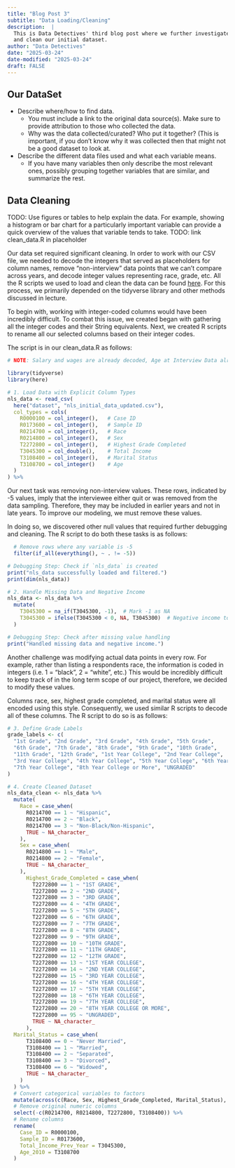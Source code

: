 ```yaml
---
title: "Blog Post 3"
subtitle: "Data Loading/Cleaning"
description:  |
  This is Data Detectives' third blog post where we further investigate, load,
  and clean our initial dataset.
author: "Data Detectives"
date: "2025-03-24"
date-modified: "2025-03-24"
draft: FALSE
---
```


## Our DataSet 
* Describe where/how to find data.
  * You must include a link to the original data source(s). Make sure to provide attribution to those who collected the data.
  * Why was the data collected/curated? Who put it together? (This is important, if you don't know why it was collected then that might not be a good dataset to look at.
* Describe the different data files used and what each variable means. 
  * If you have many variables then only describe the most relevant ones, possibly grouping together variables that are similar, and summarize the rest.
  
## Data Cleaning

TODO:  Use figures or tables to help explain the data. For example, showing a histogram or bar chart for a particularly important variable can provide a quick overview of the values that variable tends to take.
TODO: link clean_data.R in placeholder

Our data set required significant cleaning. In order to work with our CSV file, we needed to decode the integers that served as placeholders for column names, remove "non-interview" data points that we can't compare across years, and decode integer values representing race, grade, etc. All the R scripts we used to load and clean the data can be found [here](https://www.bls.gov/nls/nlsy79.htm). For this process, we primarily depended on the tidyverse library and other methods discussed in lecture. 

To begin with, working with integer-coded columns would have been incredibly difficult. To combat this issue, we created began with gathering all the integer codes and their String equivalents. Next, we created R scripts to rename all our selected columns based on their integer codes.  

The script is in our clean_data.R as follows: 

```r
# NOTE: Salary and wages are already decoded, Age at Interview Data already decoded

library(tidyverse)
library(here)

# 1. Load Data with Explicit Column Types
nls_data <- read_csv(
  here("dataset", "nls_initial_data_updated.csv"),
  col_types = cols(
    R0000100 = col_integer(),   # Case ID
    R0173600 = col_integer(),   # Sample ID
    R0214700 = col_integer(),   # Race
    R0214800 = col_integer(),   # Sex
    T2272800 = col_integer(),   # Highest Grade Completed
    T3045300 = col_double(),    # Total Income
    T3108400 = col_integer(),   # Marital Status
    T3108700 = col_integer()    # Age
  )
) %>%

```

Our next task was removing non-interview values. These rows, indicated by -5 values, imply that the interviewee either quit or was removed from the data sampling. Therefore, they may be included in earlier years and not in late years. To improve our modeling, we must remove these values. 

In doing so, we discovered other null values that required further debugging and cleaning. The R script to do both these tasks is as follows:
```r
  # Remove rows where any variable is -5
  filter(if_all(everything(), ~ . != -5))

# Debugging Step: Check if `nls_data` is created
print("nls_data successfully loaded and filtered.")
print(dim(nls_data))

# 2. Handle Missing Data and Negative Income
nls_data <- nls_data %>%
  mutate(
    T3045300 = na_if(T3045300, -1),  # Mark -1 as NA
    T3045300 = ifelse(T3045300 < 0, NA, T3045300)  # Negative income to NA
  )

# Debugging Step: Check after missing value handling
print("Handled missing data and negative income.")

```

Another challenge was modifying actual data points in every row. For example, rather than listing a respondents race, the information is coded in integers (i.e. 1 = "black", 2 = "white", etc.) This would be incredibly difficult to keep track of in the long term scope of our project, therefore, we decided to modify these values. 

Columns race, sex, highest grade completed, and marital status were all encoded using this style. Consequently, we used similar R scripts to decode all of these columns. The R script to do so is as follows: 
```r
# 3. Define Grade Labels
grade_labels <- c(
  "1st Grade", "2nd Grade", "3rd Grade", "4th Grade", "5th Grade", 
  "6th Grade", "7th Grade", "8th Grade", "9th Grade", "10th Grade", 
  "11th Grade", "12th Grade", "1st Year College", "2nd Year College", 
  "3rd Year College", "4th Year College", "5th Year College", "6th Year College", 
  "7th Year College", "8th Year College or More", "UNGRADED"
)

# 4. Create Cleaned Dataset
nls_data_clean <- nls_data %>%
  mutate(
    Race = case_when(
      R0214700 == 1 ~ "Hispanic",
      R0214700 == 2 ~ "Black",
      R0214700 == 3 ~ "Non-Black/Non-Hispanic",
      TRUE ~ NA_character_
    ),
    Sex = case_when(
      R0214800 == 1 ~ "Male",
      R0214800 == 2 ~ "Female",
      TRUE ~ NA_character_
    ),
      Highest_Grade_Completed = case_when(
        T2272800 == 1 ~ "1ST GRADE", 
        T2272800 == 2 ~ "2ND GRADE", 
        T2272800 == 3 ~ "3RD GRADE",
        T2272800 == 4 ~ "4TH GRADE", 
        T2272800 == 5 ~ "5TH GRADE", 
        T2272800 == 6 ~ "6TH GRADE", 
        T2272800 == 7 ~ "7TH GRADE", 
        T2272800 == 8 ~ "8TH GRADE", 
        T2272800 == 9 ~ "9TH GRADE", 
        T2272800 == 10 ~ "10TH GRADE", 
        T2272800 == 11 ~ "11TH GRADE", 
        T2272800 == 12 ~ "12TH GRADE", 
        T2272800 == 13 ~ "1ST YEAR COLLEGE", 
        T2272800 == 14 ~ "2ND YEAR COLLEGE", 
        T2272800 == 15 ~ "3RD YEAR COLLEGE", 
        T2272800 == 16 ~ "4TH YEAR COLLEGE", 
        T2272800 == 17 ~ "5TH YEAR COLLEGE", 
        T2272800 == 18 ~ "6TH YEAR COLLEGE", 
        T2272800 == 19 ~ "7TH YEAR COLLEGE", 
        T2272800 == 20 ~ "8TH YEAR COLLEGE OR MORE", 
        T2272800 == 95 ~ "UNGRADED",
        TRUE ~ NA_character_
      ),
  Marital_Status = case_when(
      T3108400 == 0 ~ "Never Married",
      T3108400 == 1 ~ "Married",
      T3108400 == 2 ~ "Separated",
      T3108400 == 3 ~ "Divorced",
      T3108400 == 6 ~ "Widowed",
      TRUE ~ NA_character_
    )
  ) %>%
  # Convert categorical variables to factors
  mutate(across(c(Race, Sex, Highest_Grade_Completed, Marital_Status), as.factor)) %>%
  # Remove original numeric columns
  select(-c(R0214700, R0214800, T2272800, T3108400)) %>%
  # Rename columns
  rename(
    Case_ID = R0000100,
    Sample_ID = R0173600,
    Total_Income_Prev_Year = T3045300,
    Age_2010 = T3108700
  )

```


